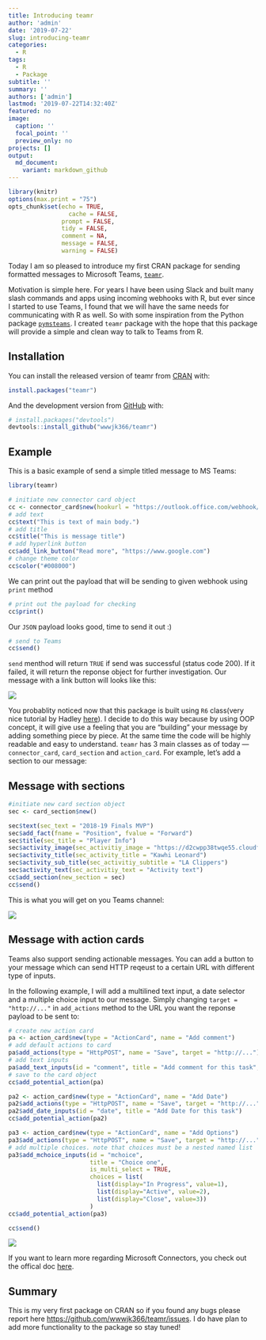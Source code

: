 ```yaml
---
title: Introducing teamr
author: 'admin'
date: '2019-07-22'
slug: introducing-teamr
categories:
  - R
tags:
  - R
  - Package
subtitle: ''
summary: ''
authors: ['admin']
lastmod: '2019-07-22T14:32:40Z'
featured: no
image:
  caption: ''
  focal_point: ''
  preview_only: no
projects: []
output:
  md_document:
    variant: markdown_github
---
```


```r
library(knitr)
options(max.print = "75")
opts_chunk$set(echo = TRUE,
	             cache = FALSE,
               prompt = FALSE,
               tidy = FALSE,
               comment = NA,
               message = FALSE,
               warning = FALSE)
```

Today I am so pleased to introduce my first CRAN package for sending formatted 
messages to Microsoft Teams, [`teamr`](https://github.com/wwwjk366/teamr).

Motivation is simple here. For years I have been using Slack and built many slash commands and apps using incoming webhooks with R, but ever since I started to use Teams, 
I found that we will have the same needs for communicating with R as well. So with some inspiration from the Python package [`pymsteams`](https://pypi.org/project/pymsteams/).
I created `teamr` package with the hope that this package will provide a simple and clean way to talk to Teams from R.

## Installation

You can install the released version of teamr from [CRAN](https://CRAN.R-project.org) with:

``` r
install.packages("teamr")
```

And the development version from [GitHub](https://github.com/) with:

``` r
# install.packages("devtools")
devtools::install_github("wwwjk366/teamr")

```
## Example

This is a basic example of send a simple titled message to MS Teams:

```r
library(teamr)

# initiate new connector card object
cc <- connector_card$new(hookurl = "https://outlook.office.com/webhook/...")
# add text
cc$text("This is text of main body.")
# add title
cc$title("This is message title")
# add hyperlink button
cc$add_link_button("Read more", "https://www.google.com")
# change theme color
cc$color("#008000")
```

We can print out the payload that will be sending to given webhook using `print` method

```r
# print out the payload for checking
cc$print()
```


Our `JSON` payload looks good, time to send it out :)

```r
# send to Teams
cc$send()

```

`send` menthod will return `TRUE` if send was successful (status code 200). If it failed, it will return the reponse object for further investigation.
Our message with a link button will looks like this:

![](media/main1.PNG)


You probablity noticed now that this package is built using `R6` class(very nice tutorial by Hadley [here](https://adv-r.hadley.nz/r6.html)).
I decide to do this way because by using OOP concept, it will give use a feeling that you are "building" your message by adding something piece by piece.
At the same time the code will be highly readable and easy to understand. `teamr` has 3 main classes as of today --- `connector_card`, `card_section` and `action_card`.
For example, let's add a section to our message:

## Message with sections

```r
#initiate new card section object
sec <- card_section$new()

sec$text(sec_text = "2018-19 Finals MVP")
sec$add_fact(fname = "Position", fvalue = "Forward")
sec$title(sec_title = "Player Info")
sec$activity_image(sec_activitiy_image = "https://d2cwpp38twqe55.cloudfront.net/req/201905091/images/players/leonaka01.jpg")
sec$activity_title(sec_activity_title = "Kawhi Leonard")
sec$activity_sub_title(sec_activitiy_subtitle = "LA Clippers")
sec$activity_text(sec_activitiy_text = "Activity text")
cc$add_section(new_section = sec)
cc$send()

```

This is what you will get on you Teams channel:

![](media/kawhi1.PNG)


## Message with action cards

Teams also support sending actionable messages. You can add a button to your message which can send HTTP reqeust to a certain URL with different type of inputs.

In the following example, I will add a multilined text input, a date selector and a multiple choice input to our message. Simply changing `target = "http://..."` in 
`add_actions` method to the URL you want the reponse payload to be sent to:

```r
# create new action card
pa <- action_card$new(type = "ActionCard", name = "Add comment")
# add default actions to card
pa$add_actions(type = "HttpPOST", name = "Save", target = "http://...")
# add text inputs
pa$add_text_inputs(id = "comment", title = "Add comment for this task", is_multi_line = TRUE)
# save to the card object
cc$add_potential_action(pa)

pa2 <- action_card$new(type = "ActionCard", name = "Add Date")
pa2$add_actions(type = "HttpPOST", name = "Save", target = "http://...")
pa2$add_date_inputs(id = "date", title = "Add Date for this task")
cc$add_potential_action(pa2)

pa3 <- action_card$new(type = "ActionCard", name = "Add Options")
pa3$add_actions(type = "HttpPOST", name = "Save", target = "http://...")
# add multiple choices. note that choices must be a nested named list
pa3$add_mchoice_inputs(id = "mchoice", 
                       title = "Choice one", 
                       is_multi_select = TRUE, 
                       choices = list(
                         list(display="In Progress", value=1),
                         list(display="Active", value=2),
                         list(display="Close", value=3))
                       )
cc$add_potential_action(pa3)

cc$send()

```

![](media/teamr.gif)

If you want to learn more regarding Microsoft Connectors, you check out the offical doc [here](https://docs.microsoft.com/en-us/microsoftteams/platform/concepts/connectors/connectors-using).

## Summary

This is my very first package on CRAN so if you found any bugs please report here [https://github.com/wwwjk366/teamr/issues](https://github.com/wwwjk366/teamr/issues).
I do have plan to add more functionality to the package so stay tuned!

